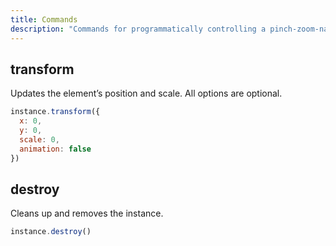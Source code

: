 ```yaml
---
title: Commands
description: "Commands for programmatically controlling a pinch-zoom-native instance"
---
```



## transform
Updates the element’s position and scale. All options are optional.
```js
instance.transform({
  x: 0,
  y: 0,
  scale: 0,
  animation: false
})
```

## destroy
Cleans up and removes the instance.
```js
instance.destroy()
```